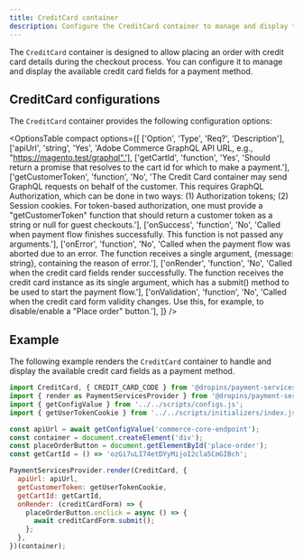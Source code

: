```yaml
---
title: CreditCard container
description: Configure the CreditCard container to manage and display the available credit card fields during a checkout.
---
```



The `CreditCard` container is designed to allow placing an order with credit card details during the checkout process. You can configure it to manage and display the available credit card fields for a payment method.

## CreditCard configurations

The `CreditCard` container provides the following configuration options:

<OptionsTable
  compact
  options={[
    ['Option', 'Type', 'Req?', 'Description'],
    ['apiUrl', 'string', 'Yes', 'Adobe Commerce GraphQL API URL, e.g., "https://magento.test/graphql".'],
    ['getCartId', 'function', 'Yes', 'Should return a promise that resolves to the cart id for which to make a payment.'],
    ['getCustomerToken', 'function', 'No', 'The Credit Card container may send GraphQL requests on behalf of the customer. This requires GraphQL Authorization, which can be done in two ways: (1) Authorization tokens; (2) Session cookies. For token-based authorization, one must provide a "getCustomerToken" function that should return a customer token as a string or null for guest checkouts.'],
    ['onSuccess', 'function', 'No', 'Called when payment flow finishes successfully. This function is not passed any arguments.'],
    ['onError', 'function', 'No', 'Called when the payment flow was aborted due to an error. The function receives a single argument, {message: string}, containing the reason of error.'],
    ['onRender', 'function', 'No', 'Called when the credit card fields render successfully. The function receives the credit card instance as its single argument, which has a submit() method to be used to start the payment flow.'],
    ['onValidation', 'function', 'No', 'Called when the credit card form validity changes. Use this, for example, to disable/enable a "Place order" button.'],
  ]}
/>

## Example

The following example renders the `CreditCard` container to handle and display the available credit card fields as a payment method.

```js
import CreditCard, { CREDIT_CARD_CODE } from '@dropins/payment-services/containers/CreditCard.js';
import { render as PaymentServicesProvider } from '@dropins/payment-services/render.js';
import { getConfigValue } from '../../scripts/configs.js';
import { getUserTokenCookie } from '../../scripts/initializers/index.js';

const apiUrl = await getConfigValue('commerce-core-endpoint');
const container = document.createElement('div');
const placeOrderButton = document.getElementById('place-order');
const getCartId = () => 'ozGi7uLI74etDYyMijoI2cla5CmGIBch';

PaymentServicesProvider.render(CreditCard, {
  apiUrl: apiUrl,
  getCustomerToken: getUserTokenCookie,
  getCartId: getCartId,
  onRender: (creditCardForm) => {
    placeOrderButton.onclick = async () => {
      await creditCardForm.submit();
    };
  },
})(container);
```
